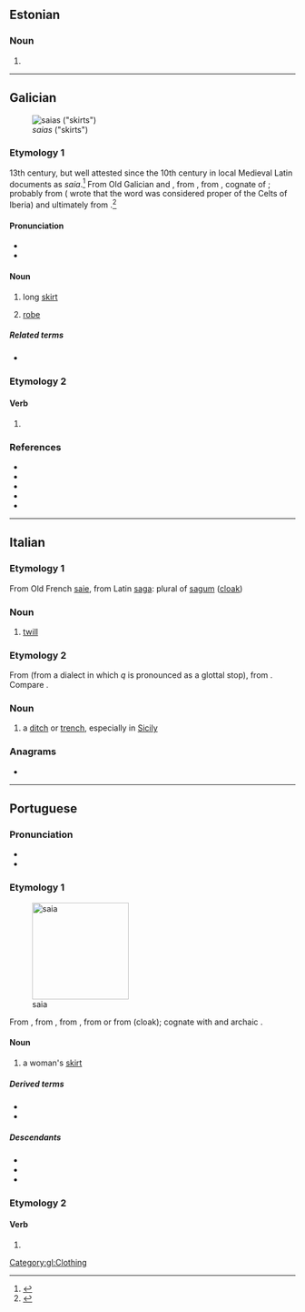 {{also|Saia|saía}}
==Estonian==

===Noun===
{{head|et|noun form}}

# {{noun form of|et|sai||gen//par//ill|s}}

----

==Galician==
[[File:Dark Dancers.jpg|thumb|''saias'' ("skirts")]]

===Etymology 1===
13th century, but well attested since the 10th century in local Medieval Latin documents as ''saia''.<ref>{{R:LHP|saia}}</ref> From Old Galician and {{inh|gl|roa-opt|saya}}, from {{inh|gl|VL.|*săgĭa}}, from {{inh|gl|la|sagum}}, cognate of {{cog|grc|σάγος}}; probably from {{der|gl|qfa-sub-ibe|-}} ({{w|Apian}} wrote that the word was considered proper of the Celts of Iberia) and ultimately from {{der|gl|cel|-}}.<ref>{{R:DCECH|saya}}</ref>

====Pronunciation====
* {{IPA|gl|/ˈsaja̝/}}
* {{audio|gl|gl-saia.ogg|Audio}}

====Noun====
{{gl-noun|f}}

# long [[skirt]] {{gloss|women's clothing}}
#: {{syn|gl|faldra}}
# {{lb|gl|dated}} [[robe]]

=====Related terms=====
* {{l|gl|saio}}

===Etymology 2===
{{nonlemma}}

====Verb====
{{gl-verb-form}}

# {{verb form of|gl|saír||1s//3s|pres|subj}}

===References===
* {{R:DDGM|saya}}
* {{R:gl:CX|saya}}
* {{R:DDLG}}
* {{R:TILG}}
* {{R:TLPGP}}
<references/>

[[Category:gl:Clothing]]

----

==Italian==

===Etymology 1===
From Old French [[saie]], from Latin [[saga]]: plural of [[sagum]] ([[cloak]])

===Noun===
{{it-noun|f}}

# [[twill]]

===Etymology 2===
From {{der|it|ar|سَاقِيَة|t=irrigation}} (from a dialect in which ''q'' is pronounced as a glottal stop), from {{m|ar|سَقَى|t=to irrigate}}. Compare {{cog|es|acequia}}.

===Noun===
{{it-noun|f}}

# {{lb|it|regional}} a [[ditch]] or [[trench]], especially in [[Sicily]]

===Anagrams===
* {{anagrams|it|a=aais|Asia}}

----

==Portuguese==

===Pronunciation===
{{pt-IPA}}
* {{hyphenation|pt|sai|a}}
* {{rhymes|pt|aja|s=2}}

===Etymology 1===
[[File:Wrapskirt.jpg|thumb|170px|saia]]

From {{inh|pt|roa-opt|saya}}, from {{inh|pt|VL.|*săgĭa}}, from {{inh|pt|la|sagum}}, from {{der|pt|cel-gau|*sagos}} or from {{der|pt|grc|σάγος}} (cloak); cognate with {{cog|gl|saia}} and archaic {{cog|es|saya}}.

====Noun====
{{pt-noun|f|pl=saias}}

# a woman's [[skirt]]

=====Derived terms=====
* {{l|pt|minissaia}}
* {{l|pt|saiote}}

=====Descendants=====
* {{desc|kea|saia}}
* {{desc|bn|শায়া|bor=1|alts=1}}
* {{desc|kbc|jaye|bor=1}}

===Etymology 2===
{{nonlemma}}

====Verb====
{{head|pt|verb form}}

# {{pt-verb-form-of|sair}}

{{topics|pt|Clothing}}